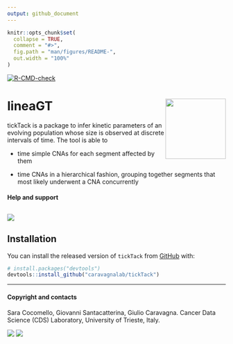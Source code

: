 ```yaml
---
output: github_document
---
```


<!-- README.md is generated from README.Rmd. Please edit that file -->

```r
knitr::opts_chunk$set(
  collapse = TRUE,
  comment = "#>",
  fig.path = "man/figures/README-",
  out.width = "100%"
)
```

<!-- badges: start -->

[![R-CMD-check](https://github.com/caravagnalab/tickTack/workflows/R-CMD-check/badge.svg)](https://github.com/caravagnalab/tickTack/actions)

<!-- badges: end -->

# lineaGT <a href="caravagnalab.github.io/lineaGT"><img src="man/figures/tickTack.png" align="right" height="139"/></a>

tickTack is a package to infer kinetic parameters of an evolving population whose size is observed at discrete intervals of time. The tool is able to

- time simple CNAs for each segment affected by them

- time CNAs in a hierarchical fashion, grouping together segments that most likely underwent a CNA concurrently

#### Help and support

[![](https://img.shields.io/badge/GitHub%20Pages-https://caravagnalab.github.io/tickTack/-yellow.svg)](https://caravagnalab.github.io/tickTack)
-----

## Installation

You can install the released version of `tickTack` from [GitHub](https://github.com/) with:

``` r
# install.packages("devtools")
devtools::install_github("caravagnalab/tickTack")
```

-----

#### Copyright and contacts

Sara Cocomello, Giovanni Santacatterina, Giulio Caravagna. Cancer Data Science (CDS) Laboratory, University of Trieste, Italy.

[![](https://img.shields.io/badge/CDS%20Lab%20Github-caravagnalab-seagreen.svg)](https://github.com/caravagnalab) [![](https://img.shields.io/badge/CDS%20Lab%20webpage-https://www.caravagnalab.org/-red.svg)](https://www.caravagnalab.org/)
